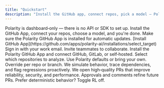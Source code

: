 ```yaml
---
title: "Quickstart"
description: "Install the GitHub app, connect repos, pick a model — Polarity analyzes every commit and opens PRs."
---
```


<Info>
  Polarity is dashboard‑only — there is no API or SDK to set up.
  Install the GitHub App, connect your repos, choose a model, and you're done.
</Info>

<Info>
  Make sure the Polarity GitHub App is installed for automatic updates.
  [Install GitHub App](https://github.com/apps/polarity-ai/installations/select_target)
</Info>

<Steps>
<Step title="Log into the dashboard">
  Sign in with your work email. Invite teammates to collaborate.
</Step>

<Step title="Add orgs and repos">
  Install the Polarity GitHub App and connect GitHub, GitLab, or self‑hosted.
  Select which repositories to analyze.
</Step>

<Step title="Choose the model">
  Use Polarity defaults or bring your own. Override per repo or branch.
</Step>

<Step title="Polarity analyzes every commit">
  We simulate behavior, trace dependencies, and flag regressions proactively.
</Step>

<Step title="Polarity publishes PRs">
  We open high‑quality PRs that improve reliability, security, and performance.
</Step>

<Step title="Learns over time — or lock defaults">
  Approvals and comments refine future PRs. Prefer deterministic behavior? Toggle RL off.
</Step>
</Steps>
